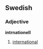 ==Swedish==
{{sv-adj-un|internationell|internationellt|internationelle|internationella}}
===Adjective===
'''intrnationell'''
#[[international]]